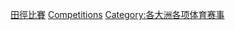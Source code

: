 {{container}}

[[Category:田徑比賽|]]
[[Category:各大洲田徑|Competitions]]
[[Category:各大洲各项体育赛事|Category:各大洲各项体育赛事]]